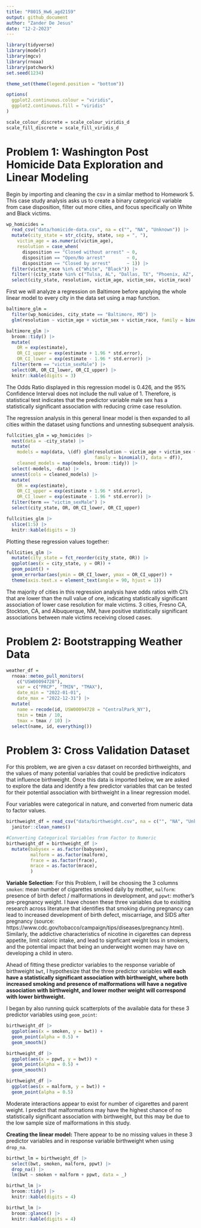 ```yaml
---
title: "P8015_Hw6_agd2159"
output: github_document
author: "Zander De Jesus"
date: "12-2-2023"
---
```


```r
library(tidyverse)
library(modelr)
library(mgcv)
library(rnoaa)
library(patchwork)
set.seed(1234)

theme_set(theme(legend.position = "bottom"))

options(
  ggplot2.continuous.colour = "viridis",
  ggplot2.continuous.fill = "viridis"
)

scale_colour_discrete = scale_colour_viridis_d
scale_fill_discrete = scale_fill_viridis_d
```

# Problem 1: Washington Post Homicide Data Exploration and Linear Modeling
Begin by importing and cleaning the csv in a similar method to Homework 5. This case study analysis asks us to create a binary categorical variable from case disposition, filter out more cities, and focus specifically on White and Black victims.

```r
wp_homicides = 
  read_csv("data/homicide-data.csv", na = c("", "NA", "Unknown")) |> 
  mutate(city_state = str_c(city, state, sep = ", "),
    victim_age = as.numeric(victim_age),
    resolution = case_when(
      disposition == "Closed without arrest" ~ 0,
      disposition == "Open/No arrest"        ~ 0,
      disposition == "Closed by arrest"      ~ 1)) |> 
  filter(victim_race %in% c("White", "Black")) |> 
  filter(!(city_state %in% c("Tulsa, AL", "Dallas, TX", "Phoenix, AZ", "Kansas City, MO"))) |> 
  select(city_state, resolution, victim_age, victim_sex, victim_race)
```

First we will analyze a regression on Baltimore before applying the whole linear model to every city in the data set using a map function.

```r
baltimore_glm = 
  filter(wp_homicides, city_state == "Baltimore, MD") |> 
  glm(resolution ~ victim_age + victim_sex + victim_race, family = binomial(), data = _)

baltimore_glm |> 
  broom::tidy() |> 
  mutate(
    OR = exp(estimate), 
    OR_CI_upper = exp(estimate + 1.96 * std.error),
    OR_CI_lower = exp(estimate - 1.96 * std.error)) |> 
  filter(term == "victim_sexMale") |> 
  select(OR, OR_CI_lower, OR_CI_upper) |>
  knitr::kable(digits = 3)
```

The Odds Ratio displayed in this regression model is 0.426, and the 95% Confidence Interval does not include the null value of 1. Therefore, is statistical test indicates that the predictor variable male sex has a statistically significant association with reducing crime case resolution. 

The regression analysis in this general linear model is then expanded to all cities within the dataset using functions and unnesting subsequent analysis.

```r
fullcities_glm = wp_homicides |> 
  nest(data = -city_state) |> 
  mutate(
    models = map(data, \(df) glm(resolution ~ victim_age + victim_sex + victim_race, 
                                 family = binomial(), data = df)),
    cleaned_models = map(models, broom::tidy)) |> 
  select(-models, -data) |> 
  unnest(cols = cleaned_models) |> 
  mutate(
    OR = exp(estimate), 
    OR_CI_upper = exp(estimate + 1.96 * std.error),
    OR_CI_lower = exp(estimate - 1.96 * std.error)) |> 
  filter(term == "victim_sexMale") |> 
  select(city_state, OR, OR_CI_lower, OR_CI_upper)

fullcities_glm |> 
  slice(1:5) |> 
  knitr::kable(digits = 3)

```

Plotting these regression values together:
```r

fullcities_glm |> 
  mutate(city_state = fct_reorder(city_state, OR)) |> 
  ggplot(aes(x = city_state, y = OR)) + 
  geom_point() + 
  geom_errorbar(aes(ymin = OR_CI_lower, ymax = OR_CI_upper)) + 
  theme(axis.text.x = element_text(angle = 90, hjust = 1))
```

The majority of cities in this regression analysis have odds ratios with CI's that are lower than the null value of one, indicating statistically significant association of lower case resolution for male victims. 3 cities, Fresno CA, Stockton, CA, and Albuquerque, NM, have positive statistically significant associations between male victims receiving closed cases.

# Problem 2: Bootstrapping Weather Data
```r

weather_df = 
  rnoaa::meteo_pull_monitors(
    c("USW00094728"),
    var = c("PRCP", "TMIN", "TMAX"), 
    date_min = "2022-01-01",
    date_max = "2022-12-31") |>
  mutate(
    name = recode(id, USW00094728 = "CentralPark_NY"),
    tmin = tmin / 10,
    tmax = tmax / 10) |>
  select(name, id, everything())

```

# Problem 3: Cross Validation Dataset

For this problem, we are given a csv dataset on recorded birthweights, and the values of many potential variables that could be predictive indicators that influence birthweight. Once this data is imported below, we are asked to explore the data and identify a few predictor variables that can be tested for their potential association with birthweight in a linear regression model.

Four variables were categorical in nature, and converted from numeric data to factor values. 
```r

birthweight_df = read_csv("data/birthweight.csv", na = c("", "NA", "Unknown")) |> 
  janitor::clean_names()

#Converting Categorical Variables from Factor to Numeric
birthweight_df = birthweight_df |> 
  mutate(babysex = as.factor(babysex),
         malform = as.factor(malform),
         frace = as.factor(frace),
         mrace = as.factor(mrace),
         )
```

**Variable Selection**: For this Problem, I will be choosing the 3 columns `smoken`: mean number of cigarettes smoked daily by mother, `malform`: presence of birth defect / malformations in development, and `ppwt`: mother's pre-pregnancy weight. I have chosen these three variables due to exisiting research across literature that identifies that smoking during pregnancy can lead to increased development of birth defect, miscarriage, and SIDS after pregnancy (source: https://www.cdc.gov/tobacco/campaign/tips/diseases/pregnancy.html). Similarly, the addictive characteristics of nicotine in cigarettes can depress appetite, limit caloric intake, and lead to signficant weight loss in smokers, and the potential impact that being an underweight women may have on developing a child in utero.

Ahead of fitting these predictor variables to the response variable of birthweight `bwt`, I hypothesize that the three predictor variables **will each have a statistically significant association with birthweight, where both increased smoking and presence of malformations will have a negative association with birthweight, and lower mother weight will correspond with lower birthweight.**

I began by also running quick scatterplots of the available data for these 3 predictor variables using `geom_point`: 
```r

birthweight_df |> 
  ggplot(aes(x = smoken, y = bwt)) +
  geom_point(alpha = 0.5) +
  geom_smooth()

birthweight_df |> 
  ggplot(aes(x = ppwt, y = bwt)) +
  geom_point(alpha = 0.5) +
  geom_smooth()

birthweight_df |> 
  ggplot(aes(x = malform, y = bwt)) +
  geom_point(alpha = 0.5)
```

Moderate interactions appear to exist for number of cigarettes and parent weight. I predict that malformations may have the highest chance of no statistically significant association with birthweight, but this may be due to the low sample size of malformations in this study.

**Creating the linear model:**
There appear to be no missing values in these 3 predictor variables and in response variable birthweight when using `drop_na`.
```r
birthwt_lm = birthweight_df |> 
  select(bwt, smoken, malform, ppwt) |> 
  drop_na() |> 
  lm(bwt ~ smoken + malform + ppwt, data = _)

birthwt_lm |> 
  broom::tidy() |> 
  knitr::kable(digits = 4)

birthwt_lm |> 
  broom::glance() |> 
  knitr::kable(digits = 4)

```

